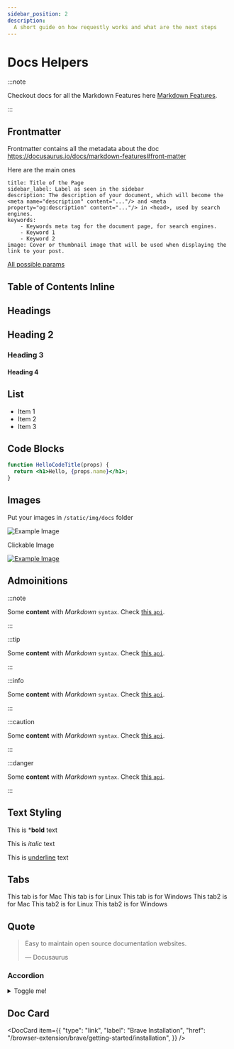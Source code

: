 ```yaml
---
sidebar_position: 2
description:
  A short guide on how requestly works and what are the next steps
---
```


# Docs Helpers

:::note

Checkout docs for all the Markdown Features here [Markdown Features](https://docusaurus.io/docs/markdown-features).

:::

## Frontmatter
Frontmatter contains all the metadata about the doc
https://docusaurus.io/docs/markdown-features#front-matter

Here are the main ones
```
title: Title of the Page
sidebar_label: Label as seen in the sidebar
description: The description of your document, which will become the <meta name="description" content="..."/> and <meta property="og:description" content="..."/> in <head>, used by search engines.
keywords:
    - Keywords meta tag for the document page, for search engines.
    - Keyword 1
    - Keyword 2
image: Cover or thumbnail image that will be used when displaying the link to your post.
```


[All possible params](https://docusaurus.io/docs/api/plugins/@docusaurus/plugin-content-docs#markdown-front-matter)

## Table of Contents Inline


<TOCInline toc={toc} />

## Headings 
## Heading 2
### Heading 3
#### Heading 4


## List
- Item 1
- Item 2
- Item 3


## Code Blocks
```jsx title="/src/components/HelloCodeTitle.js"
function HelloCodeTitle(props) {
  return <h1>Hello, {props.name}</h1>;
}
```

## Images

Put your images in `/static/img/docs` folder

![Example Image](/img/docs/docusaurus.png)

Clickable Image

[![Example Image](/img/docs/docusaurus.png)](https://requestly.io)


## Admoinitions

:::note

Some **content** with _Markdown_ `syntax`. Check [this `api`](#).

:::

:::tip

Some **content** with _Markdown_ `syntax`. Check [this `api`](#).

:::

:::info

Some **content** with _Markdown_ `syntax`. Check [this `api`](#).

:::

:::caution

Some **content** with _Markdown_ `syntax`. Check [this `api`](#).

:::

:::danger

Some **content** with _Markdown_ `syntax`. Check [this `api`](#).

:::

## Text Styling

This is ***bold** text

This is _italic_ text

This is <u>underline</u> text


## Tabs


<Tabs groupId="os">
  <TabItem value="mac" label="Mac" default>
    This tab is for Mac
  </TabItem>
  <TabItem value="linux" label="Linux">
    This tab is for Linux
  </TabItem>
  <TabItem value="windows" label="Windows">
    This tab is for Windows
  </TabItem>
</Tabs>

<Tabs groupId="os">
  <TabItem value="mac" label="Mac" default>
    This tab2 is for Mac
  </TabItem>
  <TabItem value="linux" label="Linux">
    This tab2 is for Linux
  </TabItem>
  <TabItem value="windows" label="Windows">
    This tab2 is for Windows
  </TabItem>
</Tabs>


## Quote 

> Easy to maintain open source documentation websites.
>
> — Docusaurus

### Accordion

<details>
  <summary>Toggle me!</summary>
  <div>
    <div>This is the detailed content</div>
    <br/>
    <details>
      <summary>
        Nested toggle! Some surprise inside...
      </summary>
      <div>
        😲😲😲😲😲
      </div>
    </details>
  </div>
</details>

## Doc Card

<DocCard item={{
    "type": "link",
    "label": "Brave Installation",
    "href": "/browser-extension/brave/getting-started/installation",
  }} />
